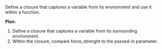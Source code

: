 Define a closure that captures a variable from its environment and use it within a function.

**Plan:**
1. Define a closure that captures a variable from its surrounding environment.
2. Within the closure, compare force_strenght to the passed-in parameter.
